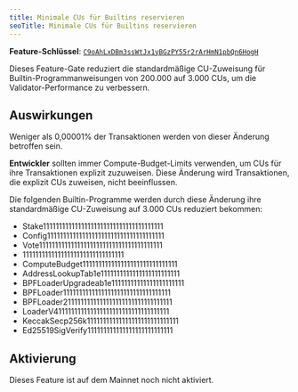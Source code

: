 ```yaml
---
title: Minimale CUs für Builtins reservieren
seoTitle: Minimale CUs für Builtins reservieren
---
```


**Feature-Schlüssel**:
[`C9oAhLxDBm3ssWtJx1yBGzPY55r2rArHmN1pbQn6HogH`](https://explorer.solana.com/address/C9oAhLxDBm3ssWtJx1yBGzPY55r2rArHmN1pbQn6HogH)

Dieses Feature-Gate reduziert die standardmäßige CU-Zuweisung für
Builtin-Programmanweisungen von 200.000 auf 3.000 CUs, um die
Validator-Performance zu verbessern.

## Auswirkungen

Weniger als 0,00001% der Transaktionen werden von dieser Änderung betroffen
sein.

**Entwickler** sollten immer Compute-Budget-Limits verwenden, um CUs für ihre
Transaktionen explizit zuzuweisen. Diese Änderung wird Transaktionen, die
explizit CUs zuweisen, nicht beeinflussen.

Die folgenden Builtin-Programme werden durch diese Änderung ihre standardmäßige
CU-Zuweisung auf 3.000 CUs reduziert bekommen:

- Stake11111111111111111111111111111111111111
- Config1111111111111111111111111111111111111
- Vote111111111111111111111111111111111111111
- 11111111111111111111111111111111
- ComputeBudget111111111111111111111111111111
- AddressLookupTab1e1111111111111111111111111
- BPFLoaderUpgradeab1e11111111111111111111111
- BPFLoader1111111111111111111111111111111111
- BPFLoader2111111111111111111111111111111111
- LoaderV411111111111111111111111111111111111
- KeccakSecp256k11111111111111111111111111111
- Ed25519SigVerify111111111111111111111111111

## Aktivierung

Dieses Feature ist auf dem Mainnet noch nicht aktiviert.
